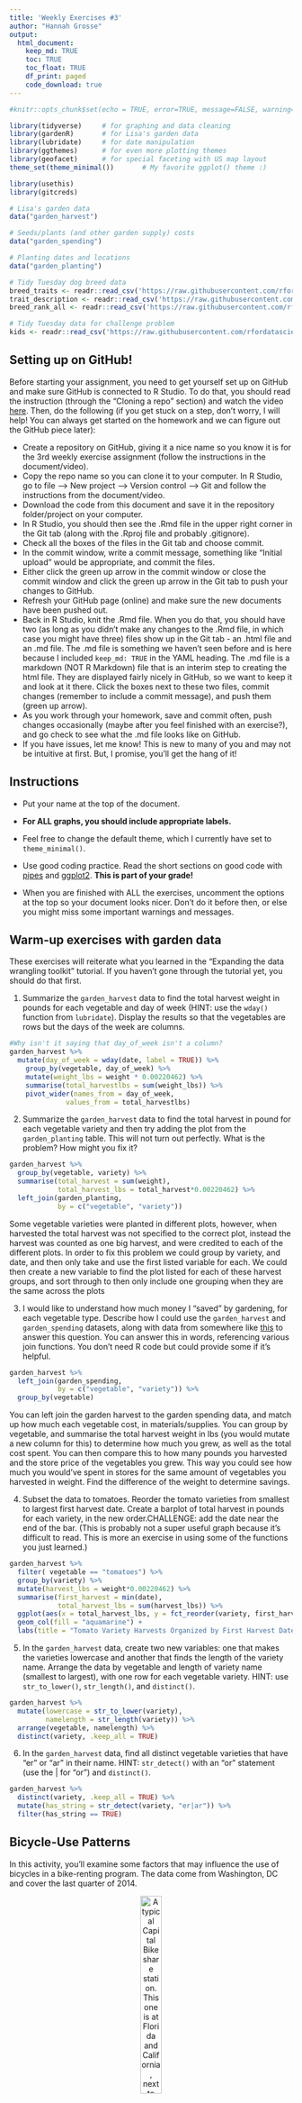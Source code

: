 ```yaml
---
title: 'Weekly Exercises #3'
author: "Hannah Grosse"
output: 
  html_document:
    keep_md: TRUE
    toc: TRUE
    toc_float: TRUE
    df_print: paged
    code_download: true
---
```



```r
#knitr::opts_chunk$set(echo = TRUE, error=TRUE, message=FALSE, warning=FALSE)
```

```r
library(tidyverse)     # for graphing and data cleaning
library(gardenR)       # for Lisa's garden data
library(lubridate)     # for date manipulation
library(ggthemes)      # for even more plotting themes
library(geofacet)      # for special faceting with US map layout
theme_set(theme_minimal())       # My favorite ggplot() theme :)

library(usethis)
library(gitcreds)

```

```r
# Lisa's garden data
data("garden_harvest")

# Seeds/plants (and other garden supply) costs
data("garden_spending")

# Planting dates and locations
data("garden_planting")

# Tidy Tuesday dog breed data
breed_traits <- readr::read_csv('https://raw.githubusercontent.com/rfordatascience/tidytuesday/master/data/2022/2022-02-01/breed_traits.csv')
trait_description <- readr::read_csv('https://raw.githubusercontent.com/rfordatascience/tidytuesday/master/data/2022/2022-02-01/trait_description.csv')
breed_rank_all <- readr::read_csv('https://raw.githubusercontent.com/rfordatascience/tidytuesday/master/data/2022/2022-02-01/breed_rank.csv')

# Tidy Tuesday data for challenge problem
kids <- readr::read_csv('https://raw.githubusercontent.com/rfordatascience/tidytuesday/master/data/2020/2020-09-15/kids.csv')
```

## Setting up on GitHub!

Before starting your assignment, you need to get yourself set up on GitHub and make sure GitHub is connected to R Studio. To do that, you should read the instruction (through the "Cloning a repo" section) and watch the video [here](https://github.com/llendway/github_for_collaboration/blob/master/github_for_collaboration.md). Then, do the following (if you get stuck on a step, don't worry, I will help! You can always get started on the homework and we can figure out the GitHub piece later):

* Create a repository on GitHub, giving it a nice name so you know it is for the 3rd weekly exercise assignment (follow the instructions in the document/video).  
* Copy the repo name so you can clone it to your computer. In R Studio, go to file --> New project --> Version control --> Git and follow the instructions from the document/video.  
* Download the code from this document and save it in the repository folder/project on your computer.  
* In R Studio, you should then see the .Rmd file in the upper right corner in the Git tab (along with the .Rproj file and probably .gitignore).  
* Check all the boxes of the files in the Git tab and choose commit.  
* In the commit window, write a commit message, something like "Initial upload" would be appropriate, and commit the files.  
* Either click the green up arrow in the commit window or close the commit window and click the green up arrow in the Git tab to push your changes to GitHub.  
* Refresh your GitHub page (online) and make sure the new documents have been pushed out.  
* Back in R Studio, knit the .Rmd file. When you do that, you should have two (as long as you didn't make any changes to the .Rmd file, in which case you might have three) files show up in the Git tab - an .html file and an .md file. The .md file is something we haven't seen before and is here because I included `keep_md: TRUE` in the YAML heading. The .md file is a markdown (NOT R Markdown) file that is an interim step to creating the html file. They are displayed fairly nicely in GitHub, so we want to keep it and look at it there. Click the boxes next to these two files, commit changes (remember to include a commit message), and push them (green up arrow).  
* As you work through your homework, save and commit often, push changes occasionally (maybe after you feel finished with an exercise?), and go check to see what the .md file looks like on GitHub.  
* If you have issues, let me know! This is new to many of you and may not be intuitive at first. But, I promise, you'll get the hang of it! 



## Instructions

* Put your name at the top of the document. 

* **For ALL graphs, you should include appropriate labels.** 

* Feel free to change the default theme, which I currently have set to `theme_minimal()`. 

* Use good coding practice. Read the short sections on good code with [pipes](https://style.tidyverse.org/pipes.html) and [ggplot2](https://style.tidyverse.org/ggplot2.html). **This is part of your grade!**

* When you are finished with ALL the exercises, uncomment the options at the top so your document looks nicer. Don't do it before then, or else you might miss some important warnings and messages.


## Warm-up exercises with garden data

These exercises will reiterate what you learned in the "Expanding the data wrangling toolkit" tutorial. If you haven't gone through the tutorial yet, you should do that first.

  1. Summarize the `garden_harvest` data to find the total harvest weight in pounds for each vegetable and day of week (HINT: use the `wday()` function from `lubridate`). Display the results so that the vegetables are rows but the days of the week are columns.

```r
#Why isn't it saying that day_of_week isn't a column? 
garden_harvest %>% 
  mutate(day_of_week = wday(date, label = TRUE)) %>% 
    group_by(vegetable, day_of_week) %>% 
    mutate(weight_lbs = weight * 0.00220462) %>% 
    summarise(total_harvestlbs = sum(weight_lbs)) %>% 
    pivot_wider(names_from = day_of_week,
              values_from = total_harvestlbs)
```

  2. Summarize the `garden_harvest` data to find the total harvest in pound for each vegetable variety and then try adding the plot from the `garden_planting` table. This will not turn out perfectly. What is the problem? How might you fix it?

```r
garden_harvest %>% 
  group_by(vegetable, variety) %>% 
  summarise(total_harvest = sum(weight),
            total_harvest_lbs = total_harvest*0.00220462) %>% 
  left_join(garden_planting,
            by = c("vegetable", "variety"))
```

  Some vegetable varieties were planted in different plots, however, when harvested the total harvest was not specified to the correct plot, instead the harvest was counted as one big harvest, and were credited to each of the different plots. 
  In order to fix this problem we could group by variety, and date, and then only take and use the first listed variable for each. We could then create a new variable to find the plot listed for each of these harvest groups, and sort through to then only include one grouping when they are the same across the plots

  3. I would like to understand how much money I "saved" by gardening, for each vegetable type. Describe how I could use the `garden_harvest` and `garden_spending` datasets, along with data from somewhere like [this](https://products.wholefoodsmarket.com/search?sort=relevance&store=10542) to answer this question. You can answer this in words, referencing various join functions. You don't need R code but could provide some if it's helpful.

```r
garden_harvest %>% 
  left_join(garden_spending,
            by = c("vegetable", "variety")) %>% 
  group_by(vegetable)
```

  You can left join the garden harvest to the garden spending data, and match up how much each vegetable cost, in materials/supplies. You can group by vegetable, and summarise the total harvest weight in lbs (you would mutate a new column for this) to determine how much you grew, as well as the total cost spent. You can then compare this to how many pounds you harvested and the store price of the vegetables you grew. This way you could see how much you would've spent in stores for the same amount of vegetables you harvested in weight. Find the difference of the weight to determine savings.

  4. Subset the data to tomatoes. Reorder the tomato varieties from smallest to largest first harvest date. Create a barplot of total harvest in pounds for each variety, in the new order.CHALLENGE: add the date near the end of the bar. (This is probably not a super useful graph because it's difficult to read. This is more an exercise in using some of the functions you just learned.)

```r
garden_harvest %>% 
  filter( vegetable == "tomatoes") %>% 
  group_by(variety) %>% 
  mutate(harvest_lbs = weight*0.00220462) %>% 
  summarise(first_harvest = min(date),
            total_harvest_lbs = sum(harvest_lbs)) %>% 
  ggplot(aes(x = total_harvest_lbs, y = fct_reorder(variety, first_harvest))) +
  geom_col(fill = "aquamarine") + 
  labs(title = "Tomato Variety Harvests Organized by First Harvest Date", x = "Harvest Weight (lbs)", y = "Tomato Variety")
```

  5. In the `garden_harvest` data, create two new variables: one that makes the varieties lowercase and another that finds the length of the variety name. Arrange the data by vegetable and length of variety name (smallest to largest), with one row for each vegetable variety. HINT: use `str_to_lower()`, `str_length()`, and `distinct()`.
  
```r
garden_harvest %>% 
  mutate(lowercase = str_to_lower(variety),
         namelength = str_length(variety)) %>% 
  arrange(vegetable, namelength) %>% 
  distinct(variety, .keep_all = TRUE)
```

  6. In the `garden_harvest` data, find all distinct vegetable varieties that have "er" or "ar" in their name. HINT: `str_detect()` with an "or" statement (use the | for "or") and `distinct()`.

```r
garden_harvest %>% 
  distinct(variety, .keep_all = TRUE) %>% 
  mutate(has_string = str_detect(variety, "er|ar")) %>% 
  filter(has_string == TRUE)
```


## Bicycle-Use Patterns

In this activity, you'll examine some factors that may influence the use of bicycles in a bike-renting program.  The data come from Washington, DC and cover the last quarter of 2014.

<center>

![A typical Capital Bikeshare station. This one is at Florida and California, next to Pleasant Pops.](https://www.macalester.edu/~dshuman1/data/112/bike_station.jpg){width="30%"}


![One of the vans used to redistribute bicycles to different stations.](https://www.macalester.edu/~dshuman1/data/112/bike_van.jpg){width="30%"}

</center>

Two data tables are available:

- `Trips` contains records of individual rentals
- `Stations` gives the locations of the bike rental stations

Here is the code to read in the data. We do this a little differently than usual, which is why it is included here rather than at the top of this file. To avoid repeatedly re-reading the files, start the data import chunk with `{r cache = TRUE}` rather than the usual `{r}`.

```r
data_site <- 
  "https://www.macalester.edu/~dshuman1/data/112/2014-Q4-Trips-History-Data-Small.rds" 
Trips <- readRDS(gzcon(url(data_site)))
Stations<-read_csv("http://www.macalester.edu/~dshuman1/data/112/DC-Stations.csv")
```

**NOTE:** The `Trips` data table is a random subset of 10,000 trips from the full quarterly data. Start with this small data table to develop your analysis commands. **When you have this working well, you should access the full data set of more than 600,000 events by removing `-Small` from the name of the `data_site`.**

### Temporal patterns

It's natural to expect that bikes are rented more at some times of day, some days of the week, some months of the year than others. The variable `sdate` gives the time (including the date) that the rental started. Make the following plots and interpret them:

  7. A density plot, which is a smoothed out histogram, of the events versus `sdate`. Use `geom_density()`.
  
```r
Trips %>% 
  ggplot(aes(x = sdate)) +
  geom_density() + 
  labs(title = "A Density PLot of Bike Rentals Over Some Months", x = "Time of Bike Rental in Months", y = "Denisty of Bike Rentals")
```
  
  8. A density plot of the events versus time of day.  You can use `mutate()` with `lubridate`'s  `hour()` and `minute()` functions to extract the hour of the day and minute within the hour from `sdate`. Hint: A minute is 1/60 of an hour, so create a variable where 3:30 is 3.5 and 3:45 is 3.75.
  
```r
Trips %>% 
  mutate(rent_hr = hour(sdate),
         rent_min = minute(sdate),
         rent_time = rent_hr + (rent_min/60)) %>% 
  ggplot(aes(x = rent_time)) + 
  geom_density() +
  labs(title = "Density Plot Showing the Amount of Time Bikes Were Rented", x = "Duration of Bike Rental (minutes)", y = "Density of Bike Rental's Duration")
```
  9. A bar graph of the events versus day of the week. Put day on the y-axis.
  
```r
Trips %>% 
  group_by(sdate) %>% 
  mutate(day_of_week = wday(sdate, label = TRUE)) %>% 
  ggplot(aes(y = day_of_week)) +
  geom_bar() + 
  labs(title = "Number of Bike Rentals for Different Days of the Week", y = "Day of Week", x = "Number of Bike Rentals")
```
  
  
  
  10. Facet your graph from exercise 9. by day of the week. Is there a pattern?
  
```r
#y-axis is kinda like a histogram in terms of the values you want - ask about what the graphs are showing in terms of the peaks/slopes
Trips %>% 
  group_by(sdate) %>% 
  mutate(day_of_week = wday(sdate, label = TRUE)) %>% 
  ggplot(aes(x = day_of_week)) +
  geom_density() +
  facet_wrap(vars(day_of_week)) + 
  labs(title = "Density Graphs of Bike Rentals for Each Day of the Week", x = " ", y = " ")
```
  These graphs show us that there is a pattern with Sunday having the most bike rentals of the week, and each subsequent day of the week having fewer rentals. The cycle restarts on Sunday.

  
The variable `client` describes whether the renter is a regular user (level `Registered`) or has not joined the bike-rental organization (`Causal`). The next set of exercises investigate whether these two different categories of users show different rental behavior and how `client` interacts with the patterns you found in the previous exercises. 

  11. Change the graph from exercise 10 to set the `fill` aesthetic for `geom_density()` to the `client` variable. You should also set `alpha = .5` for transparency and `color=NA` to suppress the outline of the density function.
  
```r
Trips %>% 
  group_by(sdate) %>% 
  mutate(day_of_week = wday(sdate, label = TRUE)) %>% 
  ggplot(aes(x = day_of_week)) +
  geom_density(aes(fill = client, alpha = 0.5, color = "NA")) +
  facet_wrap(vars(day_of_week)) +
  labs(title = "Density Plot of Bike Rentals for Clients and Non-Clients, by Day of the Week", x = " ", y = " ")
  
```

  12. Change the previous graph by adding the argument `position = position_stack()` to `geom_density()`. In your opinion, is this better or worse in terms of telling a story? What are the advantages/disadvantages of each?
  
```r
Trips %>% 
  group_by(sdate) %>% 
  mutate(day_of_week = wday(sdate, label = TRUE)) %>% 
  ggplot(aes(x = day_of_week)) +
  geom_density(aes(fill = client, alpha = 0.5, color = "NA"), position = position_stack()) +
  facet_wrap(vars(day_of_week)) + 
  labs(title = "Density Plot of Bike Rentals for Clients and Non-Clients, by Day of the Week", x = " ", y = " ")
```
 in terms of the differences/ which one is better/different- the second one shows the total density but then separated out, with casual and membership. The first one shows the two separated out as their individual values 1 and 0.5 for ex, vs 1.5 on second. Have to still clean this up/decide which one I like better
 
  
  13. In this graph, go back to using the regular density plot (without `position = position_stack()`). Add a new variable to the dataset called `weekend` which will be "weekend" if the day is Saturday or Sunday and  "weekday" otherwise (HINT: use the `ifelse()` function and the `wday()` function from `lubridate`). Then, update the graph from the previous problem by faceting on the new `weekend` variable. 
  
```r
Trips %>% 
  group_by(sdate) %>% 
  mutate(day_of_week = wday(sdate, label = TRUE)) %>% 
  mutate(weekend = ifelse(day_of_week == "Sat" | day_of_week == "Sun", "weekend", "weekday")) %>% 
  ggplot(aes(x = day_of_week)) +
  geom_density(aes(fill = client, alpha = 0.5, color = "NA")) +
  facet_wrap(vars(weekend))
```
  
  14. Change the graph from the previous problem to facet on `client` and fill with `weekday`. What information does this graph tell you that the previous didn't? Is one graph better than the other?
  
```r
Trips %>% 
  group_by(sdate) %>% 
  mutate(day_of_week = wday(sdate, label = TRUE)) %>% 
  mutate(weekend = ifelse(day_of_week == "Sat" | day_of_week == "Sun", "weekend", "weekday")) %>% 
  ggplot(aes(x = day_of_week)) +
  geom_density(aes(fill = day_of_week, alpha = 0.5, color = "NA")) +
  facet_wrap(vars(client))
```
  This graph separates out both Saturday and Sunday, not grouping the riders for the cumulative weekend. It compares the density of riders for each of the seven days of the week for clients and non-clients.
  I think this graph is better, as it is easier to understand, both the density for the number of riders each day of the week, and how these values are different between members and non-members. 
 
  
### Spatial patterns

  15. Use the latitude and longitude variables in `Stations` to make a visualization of the total number of departures from each station in the `Trips` data. Use either color or size to show the variation in number of departures. We will improve this plot next week when we learn about maps!
  
```r
#join the other data set
Trips %>% 
  group_by(sstation) %>% 
  summarise(count_station = n()) %>% 
  left_join(Stations,
            by = c("sstation" = "name")) %>% 
  ggplot(aes(x = lat, y = long, color = count_station)) +
  geom_point()+
  labs
```
  
  
  16. Only 14.4% of the trips in our data are carried out by casual users. Create a plot that shows which area(s) have stations with a much higher percentage of departures by casual users. What patterns do you notice? (Again, we'll improve this next week when we learn about maps).
  
```r
#don't think I did this right, looks funky
Trips %>% 
  group_by(sstation) %>% 
  mutate(binary = ifelse(client == "Casual", 1, 0)) %>% 
  summarise(count_station = n(),
            prop = mean(binary)) %>% 
  left_join(Stations,
            by = c("sstation" = "name")) %>% 
  ggplot(aes(x = lat, y = long, color = prop)) +
  geom_point()
  
```
  
**DID YOU REMEMBER TO GO BACK AND CHANGE THIS SET OF EXERCISES TO THE LARGER DATASET? IF NOT, DO THAT NOW.**

## Dogs!

In this section, we'll use the data from 2022-02-01 Tidy Tuesday. If you didn't use that data or need a little refresher on it, see the [website](https://github.com/rfordatascience/tidytuesday/blob/master/data/2022/2022-02-01/readme.md).

  17. The final product of this exercise will be a graph that has breed on the y-axis and the sum of the numeric ratings in the `breed_traits` dataset on the x-axis, with a dot for each rating. First, create a new dataset called `breed_traits_total` that has two variables -- `Breed` and `total_rating`. The `total_rating` variable is the sum of the numeric ratings in the `breed_traits` dataset (we'll use this dataset again in the next problem). Then, create the graph just described. Omit Breeds with a `total_rating` of 0 and order the Breeds from highest to lowest ranked. You may want to adjust the `fig.height` and `fig.width` arguments inside the code chunk options (eg. `{r, fig.height=8, fig.width=4}`) so you can see things more clearly - check this after you knit the file to assure it looks like what you expected.

```r
#still have to reorder
breed_trait_total <- breed_traits %>%
  select(- c("Coat Type", "Coat Length")) %>% 
  mutate(total_rating = rowSums(.[2:15])) %>% 
  select(Breed, total_rating) %>% 
  filter(total_rating != 0)

#not sure id this is highest to lowest? or lowest to highest
breed_trait_total %>% 
  ggplot(aes(y = fct_reorder(Breed, total_rating), x = total_rating)) +
  geom_point(color = "aquamarine3") + 
  labs(title = "Dog Traits Total Ranking by Breed", x = "Total Ranking of Breed Traits", y = "Dog Breed")
```

  18. The final product of this exercise will be a graph with the top-20 dogs in total ratings (from previous problem) on the y-axis, year on the x-axis, and points colored by each breed's ranking for that year (from the `breed_rank_all` dataset). The points within each breed will be connected by a line, and the breeds should be arranged from the highest median rank to lowest median rank ("highest" is actually the smallest number, eg. 1 = best). After you're finished, think of AT LEAST one thing you could you do to make this graph better. HINTS: 1. Start with the `breed_rank_all` dataset and pivot it so year is a variable. 2. Use the `separate()` function to get year alone, and there's an extra argument in that function that can make it numeric. 3. For both datasets used, you'll need to `str_squish()` Breed before joining. 


```r
breed_top20 <- breed_trait_total %>%
  mutate(Breed = str_squish(Breed)) %>%
  arrange(desc(total_rating)) %>%
  mutate(numberrow = 1:n()) %>%
  filter(numberrow <= 20)

#you want the thing you join into to have the same number of rows as the info you want added in/ for the commas the first is x the second is y, or if you have it in sequence/piped to more code, what's above is the x. switch the order for right join. y,x

breed_final <- breed_rank_all %>%
  pivot_longer(cols = starts_with("20"),
               names_to = "year",
               values_to = "value") %>%
  separate(year,
           into = c("year"),
           convert = TRUE) %>%
  mutate(Breed = str_squish(Breed)) %>%
  right_join(breed_top20,
           by = "Breed") %>%
  arrange(desc(total_rating))


median_breed <- breed_final %>%
  group_by(Breed) %>%
  summarize(median_rank = median(value)) %>%
  arrange(median_rank)

left_join(breed_final, median_breed) %>%
  ggplot(aes(x = year, y = reorder(Breed, desc(median_rank)))) +
  geom_point(aes(color = value)) +
  scale_color_gradientn(colours = rainbow(15))

```
 
 
  
  19. Create your own! Requirements: use a `join` or `pivot` function (or both, if you'd like), a `str_XXX()` function, and a `fct_XXX()` function to create a graph using any of the dog datasets. One suggestion is to try to improve the graph you created for the Tidy Tuesday assignment. If you want an extra challenge, find a way to use the dog images in the `breed_rank_all` file - check out the `ggimage` library and [this resource](https://wilkelab.org/ggtext/) for putting images as labels.
  
```r
#want to join this OG dataset with this one, so that the coat length/type are included and then can 
breed_traits %>% 
  mutate(Breed = str_squish(Breed)) %>% 
  select(`Coat Length`, Breed) %>% 
  right_join(breed_top20,
            by = "Breed") %>% 
  ggplot(aes(x = total_rating, y = fct_reorder(Breed, total_rating), color = `Coat Length`)) +
  geom_point() 
  
```
  
## GitHub link

  20. Below, provide a link to your GitHub page with this set of Weekly Exercises. Specifically, if the name of the file is 03_exercises.Rmd, provide a link to the 03_exercises.md file, which is the one that will be most readable on GitHub.

## Challenge problem! 

This problem uses the data from the Tidy Tuesday competition this week, `kids`. If you need to refresh your memory on the data, read about it [here](https://github.com/rfordatascience/tidytuesday/blob/master/data/2020/2020-09-15/readme.md). 

  21. In this exercise, you are going to try to replicate the graph below, created by Georgios Karamanis. I'm sure you can find the exact code on GitHub somewhere, but **DON'T DO THAT!** You will only be graded for putting an effort into this problem. So, give it a try and see how far you can get without doing too much googling. HINT: use `facet_geo()`. The graphic won't load below since it came from a location on my computer. So, you'll have to reference the original html on the moodle page to see it.
  
![](kids_data_karamanis.jpeg)

**DID YOU REMEMBER TO UNCOMMENT THE OPTIONS AT THE TOP?**
